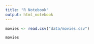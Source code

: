 ```yaml
---
title: "R Notebook"
output: html_notebook
---
```


```r
movies <- read.csv("data/movies.csv")

movies
```

